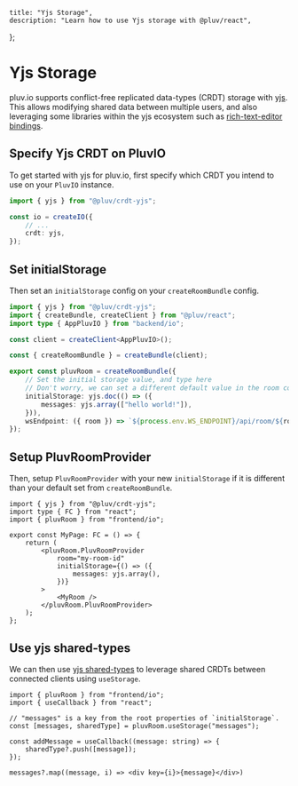     title: "Yjs Storage",
    description: "Learn how to use Yjs storage with @pluv/react",
};

# Yjs Storage

pluv.io supports conflict-free replicated data-types (CRDT) storage with [yjs](https://yjs.dev). This allows modifying shared data between multiple users, and also leveraging some libraries within the yjs ecosystem such as [rich-text-editor bindings](https://docs.yjs.dev/ecosystem/editor-bindings).

## Specify Yjs CRDT on PluvIO

To get started with yjs for pluv.io, first specify which CRDT you intend to use on your `PluvIO` instance.

```ts
import { yjs } from "@pluv/crdt-yjs";

const io = createIO({
    // ...
    crdt: yjs,
});
```

## Set initialStorage

Then set an `initialStorage` config on your `createRoomBundle` config.

```ts
import { yjs } from "@pluv/crdt-yjs";
import { createBundle, createClient } from "@pluv/react";
import type { AppPluvIO } from "backend/io";

const client = createClient<AppPluvIO>();

const { createRoomBundle } = createBundle(client);

export const pluvRoom = createRoomBundle({
    // Set the initial storage value, and type here
    // Don't worry, we can set a different default value in the room component
    initialStorage: yjs.doc(() => ({
        messages: yjs.array(["hello world!"]),
    })),
    wsEndpoint: ({ room }) => `${process.env.WS_ENDPOINT}/api/room/${room}`,
});
```

## Setup PluvRoomProvider

Then, setup `PluvRoomProvider` with your new `initialStorage` if it is different than your default set from `createRoomBundle`.

```tsx
import { yjs } from "@pluv/crdt-yjs";
import type { FC } from "react";
import { pluvRoom } from "frontend/io";

export const MyPage: FC = () => {
    return (
        <pluvRoom.PluvRoomProvider
            room="my-room-id"
            initialStorage={() => ({
                messages: yjs.array(),
            })}
        >
            <MyRoom />
        </pluvRoom.PluvRoomProvider>
    );
};
```

## Use yjs shared-types

We can then use [yjs shared-types](https://docs.yjs.dev/getting-started/working-with-shared-types) to leverage shared CRDTs between connected clients using `useStorage`.

```tsx
import { pluvRoom } from "frontend/io";
import { useCallback } from "react";

// "messages" is a key from the root properties of `initialStorage`.
const [messages, sharedType] = pluvRoom.useStorage("messages");

const addMessage = useCallback((message: string) => {
    sharedType?.push([message]);
});

messages?.map((message, i) => <div key={i}>{message}</div>)
```
